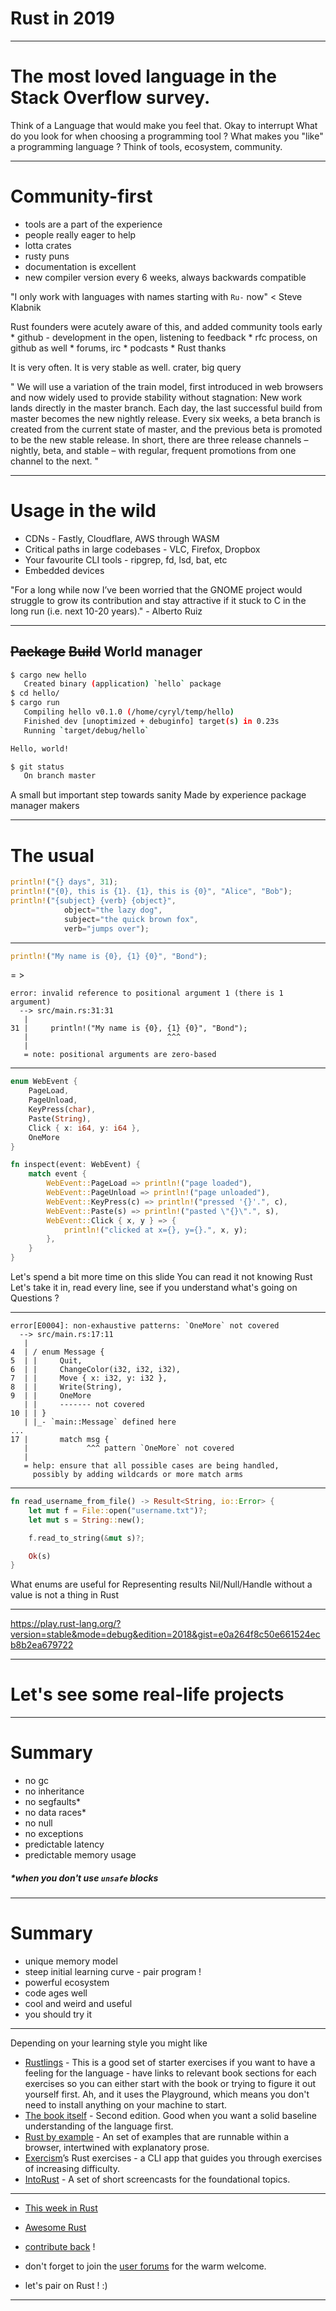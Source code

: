 

# Rust in 2019

---

# The most loved language in the Stack Overflow survey.

<Notes>
Think of a Language that would make you feel that.
Okay to interrupt
What do you look for when choosing a programming tool ?
What makes you "like" a programming language ?
Think of tools, ecosystem, community.
</Notes>

---

# Community-first

* tools are a part of the experience
* people really eager to help
* lotta crates
* rusty puns
* documentation is excellent
* new compiler version every 6 weeks, always backwards compatible

"I only work with languages with names starting with `Ru-` now" < Steve Klabnik

<Notes>
Rust founders were acutely aware of this, and added community tools early
* github - development in the open, listening to feedback
* rfc process, on github as well
* forums, irc
* podcasts
* Rust thanks

It is very often. It is very stable as well.
crater, big query

"
We will use a variation of the train model, first introduced in web browsers and now widely used to provide stability without stagnation:
New work lands directly in the master branch.
Each day, the last successful build from master becomes the new nightly release.
Every six weeks, a beta branch is created from the current state of master, and the previous beta is promoted to be the new stable release.
In short, there are three release channels – nightly, beta, and stable – with regular, frequent promotions from one channel to the next.
"
</Notes>

---

# Usage in the wild

* CDNs - Fastly, Cloudflare, AWS through WASM
* Critical paths in large codebases - VLC, Firefox, Dropbox
* Your favourite CLI tools - ripgrep, fd, lsd, bat, etc
* Embedded devices

<Notes>
"For a long while now I’ve been worried that the GNOME project would struggle to grow its contribution and stay attractive if it stuck to C in the long run (i.e. next 10-20 years)." - Alberto Ruiz
</Notes>

---

## ~~Package~~  ~~Build~~ World manager

```bash
$ cargo new hello
   Created binary (application) `hello` package
$ cd hello/
$ cargo run
   Compiling hello v0.1.0 (/home/cyryl/temp/hello)
   Finished dev [unoptimized + debuginfo] target(s) in 0.23s
   Running `target/debug/hello`

Hello, world!

$ git status
   On branch master
```

<Notes>
A small but important step towards sanity
Made by experience package manager makers
</Notes>

---


# The usual

```rust
println!("{} days", 31);
println!("{0}, this is {1}. {1}, this is {0}", "Alice", "Bob");
println!("{subject} {verb} {object}",
            object="the lazy dog",
            subject="the quick brown fox",
            verb="jumps over");
```

---

```rust
println!("My name is {0}, {1} {0}", "Bond");
```
= >
```text
error: invalid reference to positional argument 1 (there is 1 argument)
  --> src/main.rs:31:31
   |
31 |     println!("My name is {0}, {1} {0}", "Bond");
   |                               ^^^
   |
   = note: positional arguments are zero-based
```

---

```rust
enum WebEvent {
    PageLoad,
    PageUnload,
    KeyPress(char),
    Paste(String),
    Click { x: i64, y: i64 },
    OneMore
}

fn inspect(event: WebEvent) {
    match event {
        WebEvent::PageLoad => println!("page loaded"),
        WebEvent::PageUnload => println!("page unloaded"),
        WebEvent::KeyPress(c) => println!("pressed '{}'.", c),
        WebEvent::Paste(s) => println!("pasted \"{}\".", s),
        WebEvent::Click { x, y } => {
            println!("clicked at x={}, y={}.", x, y);
        },
    }
}
```

<Notes>
Let's spend a bit more time on this slide
You can read it not knowing Rust
Let's take it in, read every line, see if you understand what's going on
Questions ?
</Notes>

---

```text
error[E0004]: non-exhaustive patterns: `OneMore` not covered
  --> src/main.rs:17:11
   |
4  | / enum Message {
5  | |     Quit,
6  | |     ChangeColor(i32, i32, i32),
7  | |     Move { x: i32, y: i32 },
8  | |     Write(String),
9  | |     OneMore
   | |     ------- not covered
10 | | }
   | |_- `main::Message` defined here
...
17 |       match msg {
   |             ^^^ pattern `OneMore` not covered
   |
   = help: ensure that all possible cases are being handled,
     possibly by adding wildcards or more match arms
```

---

```rust
fn read_username_from_file() -> Result<String, io::Error> {
    let mut f = File::open("username.txt")?;
    let mut s = String::new();

    f.read_to_string(&mut s)?;

    Ok(s)
}
```

<Notes>
What enums are useful for
Representing results
Nil/Null/Handle without a value is not a thing in Rust
</Notes>

---

https://play.rust-lang.org/?version=stable&mode=debug&edition=2018&gist=e0a264f8c50e661524ecb8b2ea679722

---

# Let's see some real-life projects

---

# Summary

* no gc
* no inheritance
* no segfaults*
* no data races*
* no null
* no exceptions
* predictable latency
* predictable memory usage

##### *when you don't use `unsafe` blocks

---

# Summary

* unique memory model
* steep initial learning curve - pair program !
* powerful ecosystem
* code ages well
* cool and weird and useful
* you should try it

---

Depending on your learning style you might like

- [Rustlings](https://github.com/rustlings/rustlings) - This is a good set of starter exercises if you want to have a feeling for the language - have links to relevant book sections for each exercises so you can either start with the book or trying to figure it out yourself first. Ah, and it uses the Playground, which means you don't need to install anything on your machine to start.
- [The book itself](https://doc.rust-lang.org/stable/book/second-edition/index.html) - Second edition. Good when you want a solid baseline understanding of the language first.
- [Rust by example](https://doc.rust-lang.org/stable/rust-by-example/) - An set of examples that are runnable within a browser, intertwined with explanatory prose.
- [Exercism](http://exercism.io/)’s Rust exercises - a CLI app that guides you through exercises of increasing difficulty.
- [IntoRust](http://intorust.com/) - A set of short screencasts for the foundational topics.

---

- [This week in Rust](https://this-week-in-rust.org/)
- [Awesome Rust](https://rust.libhunt.com/)

- [contribute back](https://www.rustaceans.org/findwork/starters) !
- don't forget to join the [user forums](http://users.rust-lang.org/) for the warm welcome.
- let's pair on Rust ! :)

---
